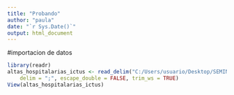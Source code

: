 ```yaml
---
title: "Probando"
author: "paula"
date: "`r Sys.Date()`"
output: html_document
---
```


#importacion de datos
```r
library(readr)
altas_hospitalarias_ictus <- read_delim("C:/Users/usuario/Desktop/SEMINARIOS_PRUEBAS/Prueba/data/altas_hospitalarias_ictus.csv", 
    delim = ";", escape_double = FALSE, trim_ws = TRUE)
View(altas_hospitalarias_ictus)
```

